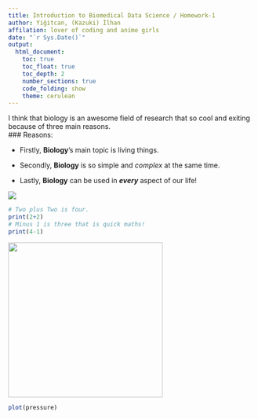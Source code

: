 ```yaml
---
title: Introduction to Biomedical Data Science / Homework-1
author: Yiğitcan, (Kazuki) İlhan
affilation: lover of coding and anime girls
date: "`r Sys.Date()`"
output:
  html_document:
    toc: true
    toc_float: true
    toc_depth: 2
    number_sections: true
    code_folding: show
    theme: cerulean
---
```


I think that biology is an awesome field of research that so cool and exiting because of three main reasons.   
### Reasons:  

* Firstly,  **Biology**'s main topic is living things.  

* Secondly,  **Biology** is so simple and *complex* at the same time.  

* Lastly,  **Biology** can be used in ***every*** aspect of our life!  

![](https://media.giphy.com/media/v1.Y2lkPTc5MGI3NjExMnl6YmxqMXZia21xejhnNThxYzA5d3JqZ2Uwb3k4ejZqeHhzeXB4aiZlcD12MV9pbnRlcm5hbF9naWZfYnlfaWQmY3Q9Zw/Y01jP8QeLOox2/giphy.gif)  
```r
# Two plus Two is four.
print(2+2)
# Minus 1 is three that is quick maths!
print(4-1)
```
![](https://media.giphy.com/media/v1.Y2lkPTc5MGI3NjExZ2xudm91ZndkeW56MzVyNGtja2Q5Ynhqdno1bGtpenBzcXh4cmVkbiZlcD12MV9pbnRlcm5hbF9naWZfYnlfaWQmY3Q9Zw/20Bvv1TR3tfDR1Lddj/giphy.gif){width="315" height="315"}  
```r
plot(pressure)
```